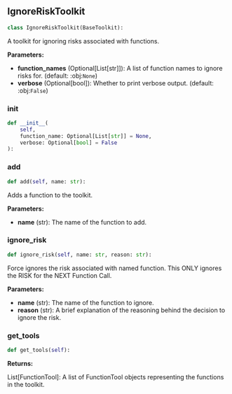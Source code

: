 <a id="camel.runtime.utils.ignore_risk_toolkit"></a>

<a id="camel.runtime.utils.ignore_risk_toolkit.IgnoreRiskToolkit"></a>

## IgnoreRiskToolkit

```python
class IgnoreRiskToolkit(BaseToolkit):
```

A toolkit for ignoring risks associated with functions.

**Parameters:**

- **function_names** (Optional[List[str]]): A list of function names to ignore risks for. (default: :obj:`None`)
- **verbose** (Optional[bool]): Whether to print verbose output. (default: :obj:`False`)

<a id="camel.runtime.utils.ignore_risk_toolkit.IgnoreRiskToolkit.__init__"></a>

### __init__

```python
def __init__(
    self,
    function_name: Optional[List[str]] = None,
    verbose: Optional[bool] = False
):
```

<a id="camel.runtime.utils.ignore_risk_toolkit.IgnoreRiskToolkit.add"></a>

### add

```python
def add(self, name: str):
```

Adds a function to the toolkit.

**Parameters:**

- **name** (str): The name of the function to add.

<a id="camel.runtime.utils.ignore_risk_toolkit.IgnoreRiskToolkit.ignore_risk"></a>

### ignore_risk

```python
def ignore_risk(self, name: str, reason: str):
```

Force ignores the risk associated with named function. This ONLY
ignores the RISK for the NEXT Function Call.

**Parameters:**

- **name** (str): The name of the function to ignore.
- **reason** (str): A brief explanation of the reasoning behind the decision to ignore the risk.

<a id="camel.runtime.utils.ignore_risk_toolkit.IgnoreRiskToolkit.get_tools"></a>

### get_tools

```python
def get_tools(self):
```

**Returns:**

  List[FunctionTool]: A list of FunctionTool objects representing
the functions in the toolkit.
